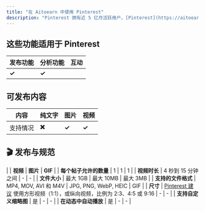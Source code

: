 ```yaml
---
title: "在 Aitoearn 中使用 Pinterest"
description: "Pinterest 拥有近 5 亿月活跃用户，[Pinterest](https://aitoearn.com/Pinterest) 是一个能够为您的网站带来高转化流量的理想平台。80% 的 Pinterest 用户表示他们会使用该平台来发现新品牌，而 Aitoearn 可以通过提前安排您的 pins，帮助您触达新的受众。"
---
```


## 这些功能适用于 Pinterest

| **发布功能** | **分析功能** | **互动** |
| --- | --- | --- |
| **✓** | **✓** | |

## 可发布内容

| 内容 | 纯文字 | 图片 | 视频 |
| --- | --- | --- | --- |
| 支持情况 | ✖️ | **✓** | **✓** |


## 🎬 发布与规范

| | **视频** | **图片** | **GIF** |
| **每个帖子允许的数量** | 1 | 1 | 1 |
| **视频时长** | 4 秒到 15 分钟之间 | - | - |
| **文件大小** | 最大 1GB | 最大 10MB | 最大 3MB |
| **支持的文件格式** | MP4, MOV, AVI 和 M4V | JPG, PNG, WebP, HEIC | GIF |
| **尺寸** | [Pinterest 建议](https://help.pinterest.com/en/article/create-a-pin-from-an-image-or-video) 使用方形视频（1:1），或纵向视频，比例为 2:3、4:5 或 9:16 | - | - |
| **支持自定义缩略图** | 是 | - | - |
| **在动态中自动播放** | 是 | - | - |

